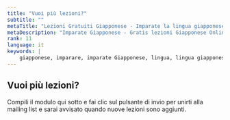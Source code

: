 ```yaml
---
title: "Vuoi più lezioni?"
subtitle: ""
metaTitle: "Lezioni Gratuiti Giapponese - Imparate la lingua giapponese online gratis!"
metaDescription: "Imparate Giapponese - Gratis lezioni Giapponese Online!"
rank: 11
language: it
keywords: |
    giapponese, imparare, imparate Giapponese, lingua, lingua giapponese, gratis, lezione, giapponese, imparare, imparate Giapponese, lingua, lingua giapponese, gratis, lezione, Giapponese, imparare, imparate Giapponese, lingua, lingua giapponese, gratis, lezione, Giapponese, imparare, imparate Giapponese, lingua, lingua giapponese, gratis, lezione, Giapponese, imparare, imparate Giapponese, lingua, lingua giapponese, gratis, lezione, Giapponese, imparare, imparate Giapponese, lingua, lingua giapponese, gratis, lezione, Giapponese, imparare, imparate Giapponese, lingua, lingua giapponese, gratis, lezione, Giapponese, imparare, imparate Giapponese, lingua, lingua giapponese, gratis, lezione, online, online Giapponese, online lezione giapponese
---
```


## Vuoi più lezioni?

Compili il modulo qui sotto e fai clic sul pulsante di invio per unirti alla mailing list e sarai avvisato quando nuove lezioni sono aggiunti.